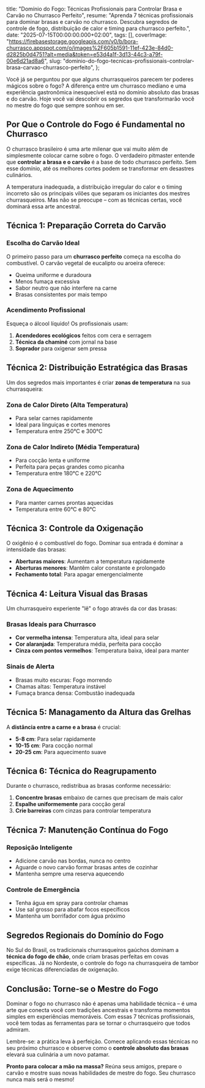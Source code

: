   title: "Domínio do Fogo: Técnicas Profissionais para Controlar Brasa e Carvão no Churrasco Perfeito",
  resume: "Aprenda 7 técnicas profissionais para dominar brasas e carvão no churrasco. Descubra segredos de controle de fogo, distribuição de calor e timing para churrasco perfeito.",
  date: "2025-07-15T00:00:00.000+02:00",
  tags: [],
  coverImage: "https://firebasestorage.googleapis.com/v0/b/bora-churrasco.appspot.com/o/images%2F605b1591-11ef-423e-84d0-d2825b0d4751?alt=media&token=e53d4a1f-3d13-44c3-a79f-00e6d21ad8a6",
  slug: "dominio-do-fogo-tecnicas-profissionais-controlar-brasa-carvao-churrasco-perfeito",
};

Você já se perguntou por que alguns churrasqueiros parecem ter poderes mágicos sobre o fogo? A diferença entre um churrasco medíano e uma experiência gastronômica inesquecível está no domínio absoluto das brasas e do carvão. Hoje você vai descobrir os segredos que transformarão você no mestre do fogo que sempre sonhou em ser.

## Por Que o Controle do Fogo é Fundamental no Churrasco

O churrasco brasileiro é uma arte milenar que vai muito além de simplesmente colocar carne sobre o fogo. O verdadeiro pitmaster entende que **controlar a brasa e o carvão** é a base de todo churrasco perfeito. Sem esse domínio, até os melhores cortes podem se transformar em desastres culinários.

A temperatura inadequada, a distribuição irregular do calor e o timing incorreto são os principais vilões que separam os iniciantes dos mestres churrasqueiros. Mas não se preocupe – com as técnicas certas, você dominará essa arte ancestral.

## Técnica 1: Preparação Correta do Carvão

### Escolha do Carvão Ideal

O primeiro passo para um **churrasco perfeito** começa na escolha do combustível. O carvão vegetal de eucalipto ou aroeira oferece:

- Queima uniforme e duradoura
- Menos fumaça excessiva
- Sabor neutro que não interfere na carne
- Brasas consistentes por mais tempo

### Acendimento Profissional

Esqueça o álcool líquido! Os profissionais usam:

1. **Acendedores ecológicos** feitos com cera e serragem
2. **Técnica da chaminé** com jornal na base
3. **Soprador** para oxigenar sem pressa

## Técnica 2: Distribuição Estratégica das Brasas

Um dos segredos mais importantes é criar **zonas de temperatura** na sua churrasqueira:

### Zona de Calor Direto (Alta Temperatura)
- Para selar carnes rapidamente
- Ideal para linguiças e cortes menores
- Temperatura entre 250°C e 300°C

### Zona de Calor Indireto (Média Temperatura)
- Para cocção lenta e uniforme
- Perfeita para peças grandes como picanha
- Temperatura entre 180°C e 220°C

### Zona de Aquecimento
- Para manter carnes prontas aquecidas
- Temperatura entre 60°C e 80°C

## Técnica 3: Controle da Oxigenação

O oxigênio é o combustível do fogo. Dominar sua entrada é dominar a intensidade das brasas:

- **Aberturas maiores**: Aumentam a temperatura rapidamente
- **Aberturas menores**: Mantêm calor constante e prolongado
- **Fechamento total**: Para apagar emergencialmente

## Técnica 4: Leitura Visual das Brasas

Um churrasqueiro experiente "lê" o fogo através da cor das brasas:

### Brasas Ideais para Churrasco
- **Cor vermelha intensa**: Temperatura alta, ideal para selar
- **Cor alaranjada**: Temperatura média, perfeita para cocção
- **Cinza com pontos vermelhos**: Temperatura baixa, ideal para manter

### Sinais de Alerta
- Brasas muito escuras: Fogo morrendo
- Chamas altas: Temperatura instável
- Fumaça branca densa: Combustão inadequada

## Técnica 5: Managamento da Altura das Grelhas

A **distância entre a carne e a brasa** é crucial:

- **5-8 cm**: Para selar rapidamente
- **10-15 cm**: Para cocção normal
- **20-25 cm**: Para aquecimento suave

## Técnica 6: Técnica do Reagrupamento

Durante o churrasco, redistribua as brasas conforme necessário:

1. **Concentre brasas** embaixo de carnes que precisam de mais calor
2. **Espalhe uniformemente** para cocção geral
3. **Crie barreiras** com cinzas para controlar temperatura

## Técnica 7: Manutenção Contínua do Fogo

### Reposição Inteligente
- Adicione carvão nas bordas, nunca no centro
- Aguarde o novo carvão formar brasas antes de cozinhar
- Mantenha sempre uma reserva aquecendo

### Controle de Emergência
- Tenha água em spray para controlar chamas
- Use sal grosso para abafar focos específicos
- Mantenha um borrifador com água próximo

## Segredos Regionais do Domínio do Fogo

No Sul do Brasil, os tradicionais churrasqueiros gaúchos dominam a **técnica do fogo de chão**, onde criam brasas perfeitas em covas específicas. Já no Nordeste, o controle do fogo na churrasqueira de tambor exige técnicas diferenciadas de oxigenação.

## Conclusão: Torne-se o Mestre do Fogo

Dominar o fogo no churrasco não é apenas uma habilidade técnica – é uma arte que conecta você com tradições ancestrais e transforma momentos simples em experiências memoráveis. Com essas 7 técnicas profissionais, você tem todas as ferramentas para se tornar o churrasqueiro que todos admiram.

Lembre-se: a prática leva à perfeição. Comece aplicando essas técnicas no seu próximo churrasco e observe como o **controle absoluto das brasas** elevará sua culinária a um novo patamar.

**Pronto para colocar a mão na massa?** Reúna seus amigos, prepare o carvão e mostre suas novas habilidades de mestre do fogo. Seu churrasco nunca mais será o mesmo!
